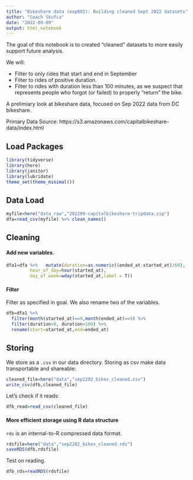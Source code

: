 ```yaml
---
title: "Bikeshare data (exp002): Building cleaned Sept 2022 datasets"
author: "Coach Skufca"
date: "2022-09-09"
output: html_notebook
---
```


The goal of this notebook is to created "cleaned" datasets to more easily support future analysis.

We will:

* Filter to only rides that start and end in September
* Filter to rides of positive duration.
* Filter to rides with duration less than 100 minutes, as we suspect that represents people who forgot (or failed) to properly "return" the bike.


A prelimiary look at bikeshare data, focused on Sep 2022 data from DC bikeshare.

Primary Data Source: https://s3.amazonaws.com/capitalbikeshare-data/index.html


## Load Packages

```r
library(tidyverse)
library(here)
library(janitor)
library(lubridate)
theme_set(theme_minimal())
```

## Data Load

```r
myfile=here("data_raw","202209-capitalbikeshare-tripdata.zip")
dfa=read_csv(myfile) %>% clean_names()
```






## Cleaning

#### Add new variables.

```r
dfa1=dfa %>%   mutate(duration=as.numeric((ended_at-started_at)/60),
         hour_of_day=hour(started_at),
         day_of_week=wday(started_at,label = T))
```



#### Filter

Filter as specified in goal.  We also rename two of the variables.

```r
dfb=dfa1 %>% 
  filter(month(started_at)==9,month(ended_at)==9) %>%
  filter(duration>0, duration<100) %>%
  rename(start=started_at,end=ended_at)
```


## Storing

We store as a `.csv` in our data directory.  Storing as csv make data transportable and shareable:

```r
cleaned_file=here("data","sep2202_bikes_cleaned.csv")
write_csv(dfb,cleaned_file)
```

Let's check if it reads:

```r
dfb_read=read_csv(cleaned_file)
```


#### More efficient storage using R data structure

`rds` is an internal-to-R compressed data format.

```r
rdsfile=here("data","sep2202_bikes_cleaned.rds")
saveRDS(dfb,rdsfile)
```

Test on reading.

```r
dfb_rds=readRDS(rdsfile)
```






